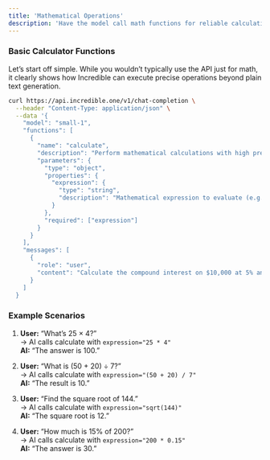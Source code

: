 ```yaml
---
title: 'Mathematical Operations'
description: 'Have the model call math functions for reliable calculations'
---
```


### Basic Calculator Functions

Let’s start off simple. While you wouldn’t typically use the API just for math, it clearly shows how Incredible can execute precise operations beyond plain text generation.

```bash
curl https://api.incredible.one/v1/chat-completion \
  --header "Content-Type: application/json" \
  --data '{
    "model": "small-1",
    "functions": [
      {
        "name": "calculate",
        "description": "Perform mathematical calculations with high precision",
        "parameters": {
          "type": "object",
          "properties": {
            "expression": {
              "type": "string",
              "description": "Mathematical expression to evaluate (e.g., '\''2 + 2'\'')"
            }
          },
          "required": ["expression"]
        }
      }
    ],
    "messages": [
      {
        "role": "user",
        "content": "Calculate the compound interest on $10,000 at 5% annual rate for 3 years"
      }
    ]
  }
```

### Example Scenarios

1. **User:** “What’s 25 × 4?”  
   → AI calls calculate with `expression="25 * 4"`  
   **AI:** “The answer is 100.”

2. **User:** “What is (50 + 20) ÷ 7?”  
   → AI calls calculate with `expression="(50 + 20) / 7"`  
   **AI:** “The result is 10.”

3. **User:** “Find the square root of 144.”  
   → AI calls calculate with `expression="sqrt(144)"`  
   **AI:** “The square root is 12.”

4. **User:** “How much is 15% of 200?”  
   → AI calls calculate with `expression="200 * 0.15"`  
   **AI:** “The answer is 30.”


